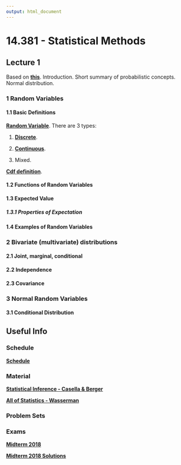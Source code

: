 ```yaml
---
output: html_document
---
```


# 14.381 - Statistical Methods{.tabset}

## Lecture 1

Based on [**this**](https://gabrielvoelcker.netlify.com/mit/14.381_lec1.pdf). Introduction. Short summary of probabilistic concepts. Normal distribution.

### 1 Random Variables

#### 1.1 Basic Definitions 

[**Random Variable**](https://en.wikipedia.org/wiki/Random_variable). There are 3 types:

1) [**Discrete**](https://en.wikipedia.org/wiki/Random_variable#Standard_case).

2) [**Continuous**](https://en.wikipedia.org/wiki/Random_variable#Continuous_random_variable).

3) Mixed.

[**Cdf definition**](https://en.wikipedia.org/wiki/Cumulative_distribution_function).

#### 1.2 Functions of Random Variables

#### 1.3 Expected Value

##### 1.3.1 Properties of Expectation

#### 1.4 Examples of Random Variables

### 2 Bivariate (multivariate) distributions

#### 2.1 Joint, marginal, conditional

#### 2.2 Independence

#### 2.3 Covariance

### 3 Normal Random Variables

#### 3.1 Conditional Distribution



## **Useful Info**{.tabset}

### Schedule

[**Schedule**](https://gabrielvoelcker.netlify.com/mit/schedule_2018.pdf)

### Material

[**Statistical Inference - Casella & Berger**](https://gabrielvoelcker.netlify.com/mit/Casella Berger - Statistical Inference.pdf)

[**All of Statistics - Wasserman**](https://gabrielvoelcker.netlify.com/mit/Wasserman - All of Statistics.pdf)

### Problem Sets


### Exams

[**Midterm 2018**](https://gabrielvoelcker.netlify.com/mit/midterm_exam_fall12.pdf)

[**Midterm 2018 Solutions**](https://gabrielvoelcker.netlify.com/mit/midterm_exam_fall12_solutions.pdf)

